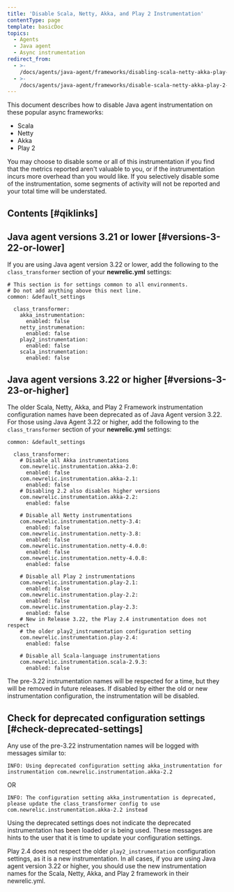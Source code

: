 ```yaml
---
title: 'Disable Scala, Netty, Akka, and Play 2 Instrumentation'
contentType: page
template: basicDoc
topics:
  - Agents
  - Java agent
  - Async instrumentation
redirect_from:
  - >-
    /docs/agents/java-agent/frameworks/disabling-scala-netty-akka-play-snap-instrumentation/
  - >-
    /docs/agents/java-agent/frameworks/disable-scala-netty-akka-play-2-instrumentation/
---
```


This document describes how to disable Java agent instrumentation on these popular async frameworks:

* Scala
* Netty
* Akka
* Play 2

You may choose to disable some or all of this instrumentation if you find that the metrics reported aren't valuable to you, or if the instrumentation incurs more overhead than you would like. If you selectively disable some of the instrumentation, some segments of activity will not be reported and your total time will be understated.

## Contents [#qiklinks]

## Java agent versions 3.21 or lower [#versions-3-22-or-lower]

If you are using Java agent version 3.22 or lower, add the following to the `class_transformer` section of your **newrelic.yml** settings:

```
# This section is for settings common to all environments.
# Do not add anything above this next line.
common: &default_settings

  class_transformer: 
    akka_instrumentation:
      enabled: false
    netty_instrumenation:
      enabled: false
    play2_instrumentation:
      enabled: false
    scala_instrumentation:
      enabled: false
```

## Java agent versions 3.22 or higher [#versions-3-23-or-higher]

The older Scala, Netty, Akka, and Play 2 Framework instrumentation configuration names have been deprecated as of Java Agent version 3.22. For those using Java Agent 3.22 or higher, add the following to the `class_transformer` section of your **newrelic.yml** settings:

```
common: &default_settings

  class_transformer:
    # Disable all Akka instrumentations
    com.newrelic.instrumentation.akka-2.0:
      enabled: false
    com.newrelic.instrumentation.akka-2.1:
      enabled: false
    # Disabling 2.2 also disables higher versions
    com.newrelic.instrumentation.akka-2.2:
      enabled: false

    # Disable all Netty instrumentations
    com.newrelic.instrumentation.netty-3.4:
      enabled: false
    com.newrelic.instrumentation.netty-3.8:
      enabled: false
    com.newrelic.instrumentation.netty-4.0.0:
      enabled: false
    com.newrelic.instrumentation.netty-4.0.8:
      enabled: false

    # Disable all Play 2 instrumentations
    com.newrelic.instrumentation.play-2.1:
      enabled: false
    com.newrelic.instrumentation.play-2.2:
      enabled: false
    com.newrelic.instrumentation.play-2.3:
      enabled: false
    # New in Release 3.22, the Play 2.4 instrumentation does not respect
    # the older play2_instrumentation configuration setting 
    com.newrelic.instrumentation.play-2.4:
      enabled: false

    # Disable all Scala-language instrumentations
    com.newrelic.instrumentation.scala-2.9.3:
      enabled: false
```

The pre-3.22 instrumentation names will be respected for a time, but they will be removed in future releases. If disabled by either the old or new instrumentation configuration, the instrumentation will be disabled.

## Check for deprecated configuration settings [#check-deprecated-settings]

Any use of the pre-3.22 instrumentation names will be logged with messages similar to:

```
INFO: Using deprecated configuration setting akka_instrumentation for instrumentation com.newrelic.instrumentation.akka-2.2
```

OR

```
INFO: The configuration setting akka_instrumentation is deprecated, please update the class_transformer config to use com.newrelic.instrumentation.akka-2.2 instead
```

Using the deprecated settings does not indicate the deprecated instrumentation has been loaded or is being used. These messages are hints to the user that it is time to update your configuration settings.

Play 2.4 does not respect the older `play2_instrumentation` configuration settings, as it is a new instrumentation. In all cases, if you are using Java agent version 3.22 or higher, you should use the new instrumentation names for the Scala, Netty, Akka, and Play 2 framework in their newrelic.yml.
